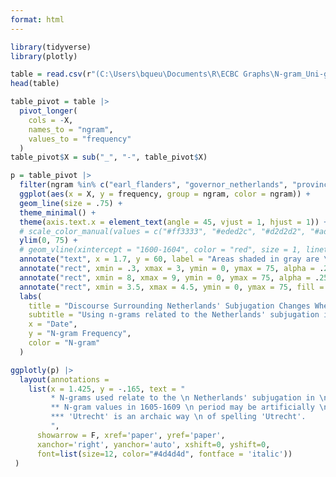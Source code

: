 ---
format: html
---

```{r load packages, message = F, echo = F}
library(tidyverse)
library(plotly)
```

```{r get data, message = F, echo = F, output = F}
table = read.csv(r"(C:\Users\bqueu\Documents\R\ECBC Graphs\N-gram_Uni-gram List--final version - Netherlands_ Subjugation_Bigram.csv)")
head(table)
```

```{r pivot table, echo = F}
table_pivot = table |>
  pivot_longer(
    cols = -X,
    names_to = "ngram",
    values_to = "frequency"
  )
table_pivot$X = sub("_", "-", table_pivot$X)
```

```{r graph, warning = F, echo = F}
p = table_pivot |>
  filter(ngram %in% c("earl_flanders", "governor_netherlands", "province_netherlands", "estate_netherlands", "netherlands_province", "subject_netherlands", "diocese_vtrecht")) |>
  ggplot(aes(x = X, y = frequency, group = ngram, color = ngram)) +
  geom_line(size = .75) +
  theme_minimal() +
  theme(axis.text.x = element_text(angle = 45, vjust = 1, hjust = 1)) +
  # scale_color_manual(values = c("#ff3333", "#eded2c", "#d2d2d2", "#add2ad", "#d2d2d2", "#7cabd0", "#d2d2d2", "#d2d2d2", "#d2d2d2", "#de4ab9", "#c596df", "#b5d0de", "#d2d2d2", "#d2d2d2")) +
  ylim(0, 75) +
  # geom_vline(xintercept = "1600-1604", color = "red", size = 1, linetype = "longdash") +
  annotate("text", x = 1.7, y = 60, label = "Areas shaded in gray are \n periods when England sent \n troops to the Netherlands.", fontface = "italic", size = 2.3) +
  annotate("rect", xmin = .3, xmax = 3, ymin = 0, ymax = 75, alpha = .25) +
  annotate("rect", xmin = 8, xmax = 9, ymin = 0, ymax = 75, alpha = .25) +
  annotate("rect", xmin = 3.5, xmax = 4.5, ymin = 0, ymax = 75, fill = "red", alpha = .25) +
  labs(
    title = "Discourse Surrounding Netherlands' Subjugation Changes When At Peace",
    subtitle = "Using n-grams related to the Netherlands' subjugation in the 80 Years' War",
    x = "Date", 
    y = "N-gram Frequency",
    color = "N-gram"
  ) 

ggplotly(p) |>
  layout(annotations = 
    list(x = 1.425, y = -.165, text = "
         * N-grams used relate to the \n Netherlands' subjugation in \n the 80 Years' War.
         ** N-gram values in 1605-1609 \n period may be artificially \n inflated due to unusually \n large corpus size.
         *** 'Utrecht' is an archaic way \n of spelling 'Utrecht'.
         ", 
      showarrow = F, xref='paper', yref='paper', 
      xanchor='right', yanchor='auto', xshift=0, yshift=0,
      font=list(size=12, color="#4d4d4d", fontface = 'italic'))
 )
```



